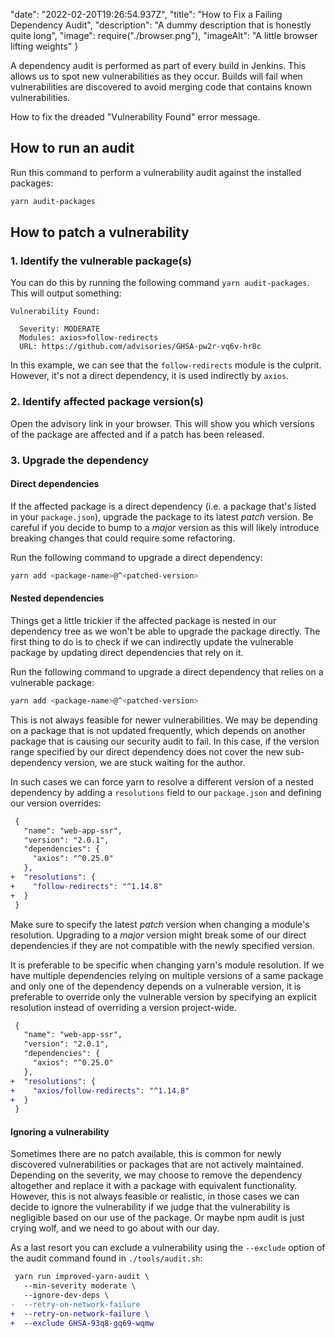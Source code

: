   "date": "2022-02-20T19:26:54.937Z",
  "title": "How to Fix a Failing Dependency Audit",
  "description": "A dummy description that is honestly quite long",
  "image": require("./browser.png"),
  "imageAlt": "A little browser lifting weights"
}

A dependency audit is performed as part of every build in Jenkins. This allows us to spot new vulnerabilities as they
occur. Builds will fail when vulnerabilities are discovered to avoid merging code that contains known vulnerabilities.

How to fix the dreaded "Vulnerability Found" error message.

## How to run an audit

Run this command to perform a vulnerability audit against the installed packages:

```bash
yarn audit-packages
```

## How to patch a vulnerability

### 1. Identify the vulnerable package(s)

You can do this by running the following command `yarn audit-packages`. This will output something:

```
Vulnerability Found:

  Severity: MODERATE
  Modules: axios>follow-redirects
  URL: https://github.com/advisories/GHSA-pw2r-vq6v-hr8c
```

In this example, we can see that the `follow-redirects` module is the culprit. However, it's not a direct dependency, it
is used indirectly by `axios`.

### 2. Identify affected package version(s)

Open the advisory link in your browser. This will show you which versions of the package are affected and if a patch has
been released.

### 3. Upgrade the dependency

#### Direct dependencies

If the affected package is a direct dependency (i.e. a package that's listed in your `package.json`), upgrade the package
to its latest _patch_ version. Be careful if you decide to bump to a _major_ version as this will likely
introduce breaking changes that could require some refactoring.

Run the following command to upgrade a direct dependency:

```bash
yarn add <package-name>@^<patched-version>
```

#### Nested dependencies

Things get a little trickier if the affected package is nested in our dependency tree as we won't be able to upgrade the
package directly. The first thing to do is to check if we can indirectly update the vulnerable package by updating
direct dependencies that rely on it.

Run the following command to upgrade a direct dependency that relies on a vulnerable package:

```bash
yarn add <package-name>@^<patched-version>
```

This is not always feasible for newer vulnerabilities. We may be depending on a package that is not updated frequently,
which depends on another package that is causing our security audit to fail. In this case, if the version range
specified by our direct dependency does not cover the new sub-dependency version, we are stuck waiting for the author.

In such cases we can force yarn to resolve a different version of a nested dependency by
adding a `resolutions` field to our `package.json` and defining our version overrides:

```diff
 {
   "name": "web-app-ssr",
   "version": "2.0.1",
   "dependencies": {
     "axios": "^0.25.0"
   },
+  "resolutions": {
+    "follow-redirects": "^1.14.8"
+  }
 }
```

Make sure to specify the latest _patch_ version when changing a module's resolution. Upgrading to a _major_ version
might break some of our direct dependencies if they are not compatible with the newly specified version.

It is preferable to be specific when changing yarn's module resolution. If we have multiple dependencies relying on
multiple versions of a same package and only one of the dependency depends on a vulnerable version, it is preferable to
override only the vulnerable version by specifying an explicit resolution instead of overriding a version project-wide.

```diff
 {
   "name": "web-app-ssr",
   "version": "2.0.1",
   "dependencies": {
     "axios": "^0.25.0"
   },
+  "resolutions": {
+    "axios/follow-redirects": "^1.14.8"
+  }
 }
```

#### Ignoring a vulnerability

Sometimes there are no patch available, this is common for newly discovered vulnerabilities or packages that are not
actively maintained. Depending on the severity, we may choose to remove the dependency altogether and replace it with a
package with equivalent functionality. However, this is not always feasible or realistic, in those cases we can decide
to ignore the vulnerability if we judge that the vulnerability is negligible based on our use of the package.
Or maybe npm audit is just crying wolf, and we need to go about with our day.

As a last resort you can exclude a vulnerability using the `--exclude` option of the audit command found in
`./tools/audit.sh`:

```diff
 yarn run improved-yarn-audit \
   --min-severity moderate \
   --ignore-dev-deps \
-  --retry-on-network-failure
+  --retry-on-network-failure \
+  --exclude GHSA-93q8-gq69-wqmw
```